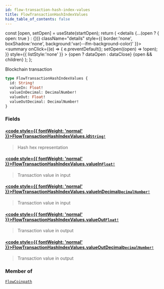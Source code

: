 ```yaml
---
id: flow-transaction-hash-index-values
title: FlowTransactionHashIndexValues
hide_table_of_contents: false
---
```







  const [open, setOpen] = useState(startOpen);
  return (
    <details {...(open ? { open: true } : {})} className="details" style={{ border:'none', boxShadow:'none', background:'var(--ifm-background-color)' }}>
      <summary
        onClick={(e) => {
          e.preventDefault();
          setOpen((open) => !open);
        }}
        style={{ listStyle:'none' }}
      >
      {open ? dataOpen : dataClose}
      </summary>
      {open && children}
    </details>
  );
};








Blockchain transaction


```graphql
type FlowTransactionHashIndexValues {
  id: String!
  valueIn: Float!
  valueInDecimal: DecimalNumber!
  valueOut: Float!
  valueOutDecimal: DecimalNumber!
}
```




### Fields

#### [<code style={{ fontWeight: 'normal' }}>FlowTransactionHashIndexValues.<b>id</b></code>](#)<Bullet />[`String!`](/docs/v1/graphql-reference/scalars/string) <Badge class="badge badge--secondary" text="non-null"/> <Badge class="badge badge--secondary" text="scalar"/> 
> 
> 
> Hash hex representation
> 

#### [<code style={{ fontWeight: 'normal' }}>FlowTransactionHashIndexValues.<b>valueIn</b></code>](#)<Bullet />[`Float!`](/docs/v1/graphql-reference/scalars/float) <Badge class="badge badge--secondary" text="non-null"/> <Badge class="badge badge--secondary" text="scalar"/> 
> 
> 
> Transaction value in input
> 

#### [<code style={{ fontWeight: 'normal' }}>FlowTransactionHashIndexValues.<b>valueInDecimal</b></code>](#)<Bullet />[`DecimalNumber!`](/docs/v1/graphql-reference/scalars/decimal-number) <Badge class="badge badge--secondary" text="non-null"/> <Badge class="badge badge--secondary" text="scalar"/> 
> 
> 
> Transaction value in input
> 

#### [<code style={{ fontWeight: 'normal' }}>FlowTransactionHashIndexValues.<b>valueOut</b></code>](#)<Bullet />[`Float!`](/docs/v1/graphql-reference/scalars/float) <Badge class="badge badge--secondary" text="non-null"/> <Badge class="badge badge--secondary" text="scalar"/> 
> 
> 
> Transaction value in output
> 

#### [<code style={{ fontWeight: 'normal' }}>FlowTransactionHashIndexValues.<b>valueOutDecimal</b></code>](#)<Bullet />[`DecimalNumber!`](/docs/v1/graphql-reference/scalars/decimal-number) <Badge class="badge badge--secondary" text="non-null"/> <Badge class="badge badge--secondary" text="scalar"/> 
> 
> 
> Transaction value in output
> 



### Member of

[`FlowCoinpath`](/docs/v1/graphql-reference/objects/flow-coinpath)  <Badge class="secondary" text="object"/>

